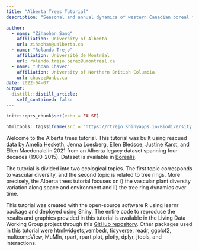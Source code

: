 ```yaml
---
title: "Alberta Trees Tutorial"
description: "Seasonal and annual dynamics of western Canadian boreal forest plant communities: a legacy dataset spanning four decades"

author:
  - name: "Zihaohan Sang"
    affiliation: University of Alberta
    url: zihaohan@ualberta.ca
  - name: "Rolando Trejo"
    affiliation: Université de Montréal
    url: rolando.trejo.perez@umontreal.ca
  - name: "Jhoan Chavez"
    affiliation: University of Northern British Columbia
    url: chavez@unbc.ca  
date: 2022-04-07
output:
  distill::distill_article:
    self_contained: false
---
```



```r
knitr::opts_chunk$set(echo = FALSE)
```

```r
htmltools::tags$iframe(src = "https://rtrejo.shinyapps.io/Biodiversity_Alberta/", height = "1200px", width = "100%", `data-external` = "1")
```

Welcome to the Alberta trees tutorial. This tutorial was built using rescued data by Amelia Hesketh, Jenna Loesberg, Ellen Bledsoe, Justine Karst, and Ellen Macdonald in 2021 from an Alberta legacy dataset spanning four decades (1980-2015). Dataset is available in [Borealis](https://borealisdata.ca/dataset.xhtml?persistentId=doi:10.5683/SP3/PZCAVE).
  
The tutorial is divided into two ecological topics. The first topic corresponds to vascular diversity, and the second topic is related to tree rings. More precisely, the Alberta trees tutorial focuses on i) the vascular plant diversity variation along space and environment and ii) the tree ring dynamics over time. 
  
This tutorial was created with the open-source software R using learnr package and deployed using Shiny. The entire code to reproduce the results and graphics provided in this tutorial is available in the Living Data Working Group project through this [GitHub repository](https://github.com/Living-Data-Tutorials/website/tree/main/_lessons/2022-04-07-alberta-trees-tutorial). Other packages used in this tutorial were htmlwidgets,vembedr, tidyverse, readr, ggplot2, multcompView, MuMIn, rpart, rpart.plot, plotly, dplyr, jtools, and interactions.


